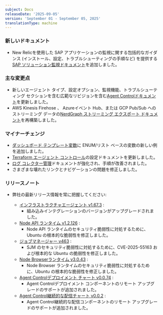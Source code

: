 ```yaml
---
subject: Docs
releaseDate: '2025-09-05'
version: 'September 01 - September 05, 2025'
translationType: machine
---
```


### 新しいドキュメント

* New Relicを使用した SAP アプリケーションの監視に関する包括的なガイダンス (インストール、設定、トラブルシューティングの手順など) を提供する[SAP ソリューション監視ドキュメント](/docs/sap-solutions/overview)を追加しました。

### 主な変更点

* 新しいエージェント タイプ、設定オプション、監視機能、トラブルシューティング セクションを含む広範なリビジョンを含む[Agent Controlドキュメント](/docs/new-relic-control/agent-control/overview)を更新しました。
* AWS Kinesis Firehose 、 Azureイベント Hub、または GCP Pub/Sub へのストリーミング データの[NerdGraph ストリーミング エクスポート ドキュメント](/docs/apis/nerdgraph/examples/nerdgraph-streaming-export)を再構築しました。

### マイナーチェンジ

* [ダッシュボード テンプレート変数](/docs/query-your-data/explore-query-data/dashboards/dashboard-template-variables)に ENUM/リスト ベースの変数の新しい例を追加しました。
* [Terraform エージェント コントロール](/docs/infrastructure/host-integrations/installation/install-infrastructure-host-integrations-via-terraform/agent-control)の設定ドキュメントを更新しました。
* [ログ コレクター管理](/docs/logs/forward-logs/log-collectors/log-collector-management)ドキュメントが強化され、手順が改善されました。
* さまざまな壊れたリンクとナビゲーションの問題を修正しました。

### リリースノート

* 弊社の最新リリース情報を常に把握してください:

  * [インフラストラクチャエージェント v1.67.3](/docs/release-notes/infrastructure-release-notes/infrastructure-agent-release-notes/new-relic-infrastructure-agent-1673) :
    * 組み込みインテグレーションのバージョンがアップグレードされました。
  * [Node API ランタイム v1.2.126](/docs/release-notes/synthetics-release-notes/node-api-runtime-release-notes/node-api-runtime-1.2.126) :
    * Node API ランタイムのセキュリティ脆弱性に対処するために、Ubuntu の根本的な脆弱性を修正しました。
  * [ジョブマネージャー v463](/docs/release-notes/synthetics-release-notes/job-manager-release-notes/job-manager-release-463) :
    * SJM のセキュリティ脆弱性に対処するために、CVE-2025-55163 および根本的な Ubuntu の脆弱性を修正しました。
  * [Node Browserランタイム v3.0.43](/docs/release-notes/synthetics-release-notes/node-browser-runtime-release-notes/node-browser-runtime-3.0.43) :
    * Node Browser ランタイムのセキュリティ脆弱性に対処するために、Ubuntu の根本的な脆弱性を修正しました。
  * [Agent Controlデプロイメント チャート v0.0.74](/docs/release-notes/agent-control-deployment-chart-release-notes/agent-control-deployment-chart-05-09-25) :
    * Agent Controlデプロイメント コンポーネントのリモート アップグレードのサポートが追加されました。
  * [Agent Control継続的な配信チャート v0.0.2](/docs/release-notes/agent-control-continuous-delivery-chart-release-notes/agent-control-continuous-delivery-chart-05-09-25) :
    * Agent Control継続的な配信コンポーネントのリモート アップグレードのサポートが追加されました。